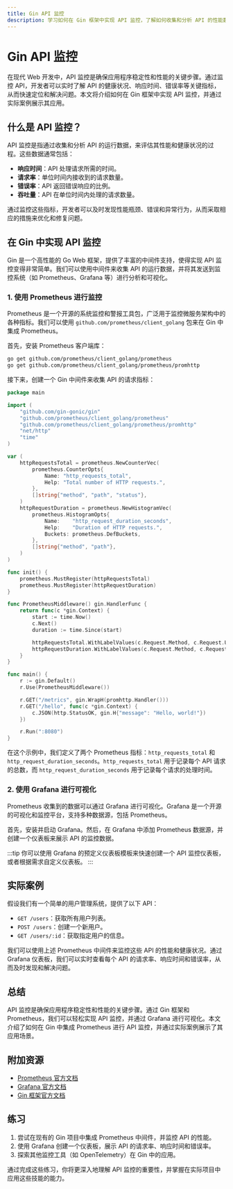 ```yaml
---
title: Gin API 监控
description: 学习如何在 Gin 框架中实现 API 监控，了解如何收集和分析 API 的性能数据，以确保应用程序的稳定性和高效性。
---
```


# Gin API 监控

在现代 Web 开发中，API 监控是确保应用程序稳定性和性能的关键步骤。通过监控 API，开发者可以实时了解 API 的健康状况、响应时间、错误率等关键指标，从而快速定位和解决问题。本文将介绍如何在 Gin 框架中实现 API 监控，并通过实际案例展示其应用。

## 什么是 API 监控？

API 监控是指通过收集和分析 API 的运行数据，来评估其性能和健康状况的过程。这些数据通常包括：

- **响应时间**：API 处理请求所需的时间。
- **请求率**：单位时间内接收到的请求数量。
- **错误率**：API 返回错误响应的比例。
- **吞吐量**：API 在单位时间内处理的请求数量。

通过监控这些指标，开发者可以及时发现性能瓶颈、错误和异常行为，从而采取相应的措施来优化和修复问题。

## 在 Gin 中实现 API 监控

Gin 是一个高性能的 Go Web 框架，提供了丰富的中间件支持，使得实现 API 监控变得非常简单。我们可以使用中间件来收集 API 的运行数据，并将其发送到监控系统（如 Prometheus、Grafana 等）进行分析和可视化。

### 1. 使用 Prometheus 进行监控

Prometheus 是一个开源的系统监控和警报工具包，广泛用于监控微服务架构中的各种指标。我们可以使用 `github.com/prometheus/client_golang` 包来在 Gin 中集成 Prometheus。

首先，安装 Prometheus 客户端库：

```bash
go get github.com/prometheus/client_golang/prometheus
go get github.com/prometheus/client_golang/prometheus/promhttp
```

接下来，创建一个 Gin 中间件来收集 API 的请求指标：

```go
package main

import (
    "github.com/gin-gonic/gin"
    "github.com/prometheus/client_golang/prometheus"
    "github.com/prometheus/client_golang/prometheus/promhttp"
    "net/http"
    "time"
)

var (
    httpRequestsTotal = prometheus.NewCounterVec(
        prometheus.CounterOpts{
            Name: "http_requests_total",
            Help: "Total number of HTTP requests.",
        },
        []string{"method", "path", "status"},
    )
    httpRequestDuration = prometheus.NewHistogramVec(
        prometheus.HistogramOpts{
            Name:    "http_request_duration_seconds",
            Help:    "Duration of HTTP requests.",
            Buckets: prometheus.DefBuckets,
        },
        []string{"method", "path"},
    )
)

func init() {
    prometheus.MustRegister(httpRequestsTotal)
    prometheus.MustRegister(httpRequestDuration)
}

func PrometheusMiddleware() gin.HandlerFunc {
    return func(c *gin.Context) {
        start := time.Now()
        c.Next()
        duration := time.Since(start)

        httpRequestsTotal.WithLabelValues(c.Request.Method, c.Request.URL.Path, c.Writer.Status()).Inc()
        httpRequestDuration.WithLabelValues(c.Request.Method, c.Request.URL.Path).Observe(duration.Seconds())
    }
}

func main() {
    r := gin.Default()
    r.Use(PrometheusMiddleware())

    r.GET("/metrics", gin.WrapH(promhttp.Handler()))
    r.GET("/hello", func(c *gin.Context) {
        c.JSON(http.StatusOK, gin.H{"message": "Hello, world!"})
    })

    r.Run(":8080")
}
```

在这个示例中，我们定义了两个 Prometheus 指标：`http_requests_total` 和 `http_request_duration_seconds`。`http_requests_total` 用于记录每个 API 请求的总数，而 `http_request_duration_seconds` 用于记录每个请求的处理时间。

### 2. 使用 Grafana 进行可视化

Prometheus 收集到的数据可以通过 Grafana 进行可视化。Grafana 是一个开源的可视化和监控平台，支持多种数据源，包括 Prometheus。

首先，安装并启动 Grafana。然后，在 Grafana 中添加 Prometheus 数据源，并创建一个仪表板来展示 API 的监控数据。

:::tip
你可以使用 Grafana 的预定义仪表板模板来快速创建一个 API 监控仪表板，或者根据需求自定义仪表板。
:::

## 实际案例

假设我们有一个简单的用户管理系统，提供了以下 API：

- `GET /users`：获取所有用户列表。
- `POST /users`：创建一个新用户。
- `GET /users/:id`：获取指定用户的信息。

我们可以使用上述 Prometheus 中间件来监控这些 API 的性能和健康状况。通过 Grafana 仪表板，我们可以实时查看每个 API 的请求率、响应时间和错误率，从而及时发现和解决问题。

## 总结

API 监控是确保应用程序稳定性和性能的关键步骤。通过 Gin 框架和 Prometheus，我们可以轻松实现 API 监控，并通过 Grafana 进行可视化。本文介绍了如何在 Gin 中集成 Prometheus 进行 API 监控，并通过实际案例展示了其应用场景。

## 附加资源

- [Prometheus 官方文档](https://prometheus.io/docs/)
- [Grafana 官方文档](https://grafana.com/docs/)
- [Gin 框架官方文档](https://gin-gonic.com/docs/)

## 练习

1. 尝试在现有的 Gin 项目中集成 Prometheus 中间件，并监控 API 的性能。
2. 使用 Grafana 创建一个仪表板，展示 API 的请求率、响应时间和错误率。
3. 探索其他监控工具（如 OpenTelemetry）在 Gin 中的应用。

通过完成这些练习，你将更深入地理解 API 监控的重要性，并掌握在实际项目中应用这些技能的能力。